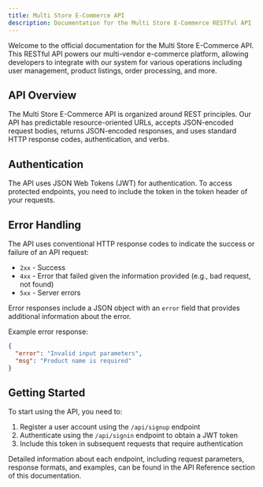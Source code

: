 ```yaml
---
title: Multi Store E-Commerce API
description: Documentation for the Multi Store E-Commerce RESTful API
---
```


Welcome to the official documentation for the Multi Store E-Commerce API. This RESTful API powers our multi-vendor e-commerce platform, allowing developers to integrate with our system for various operations including user management, product listings, order processing, and more.

## API Overview

The Multi Store E-Commerce API is organized around REST principles. Our API has predictable resource-oriented URLs, accepts JSON-encoded request bodies, returns JSON-encoded responses, and uses standard HTTP response codes, authentication, and verbs.

## Authentication

The API uses JSON Web Tokens (JWT) for authentication. To access protected endpoints, you need to include the token in the token header of your requests.

## Error Handling

The API uses conventional HTTP response codes to indicate the success or failure of an API request:

- `2xx` - Success
- `4xx` - Error that failed given the information provided (e.g., bad request, not found)
- `5xx` - Server errors

Error responses include a JSON object with an `error` field that provides additional information about the error.

Example error response:
```json
{
  "error": "Invalid input parameters",
  "msg": "Product name is required"
}
```

## Getting Started

To start using the API, you need to:

1. Register a user account using the `/api/signup` endpoint
2. Authenticate using the `/api/signin` endpoint to obtain a JWT token
3. Include this token in subsequent requests that require authentication

Detailed information about each endpoint, including request parameters, response formats, and examples, can be found in the API Reference section of this documentation.

